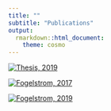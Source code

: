 ```yaml
---
title: ""
subtitle: "Publications"
output:
  rmarkdown::html_document:
    theme: cosmo
---
```




[![Thesis, 2019](Publication_files/Thesis_front.png)](http://urn.kb.se.ezp.sub.su.se/resolve?urn=urn:nbn:se:su:diva-170360)


[![Fogelstrom, 2017](Publication_files/PlantHerbivoreSync.png)](https://esajournals-onlinelibrary-wiley-com.ezp.sub.su.se/doi/full/10.1002/ecy.1676)



[![Fogelstrom, 2019](Publication_files/PhenGenSel.png)](https://besjournals-onlinelibrary-wiley-com.ezp.sub.su.se/doi/full/10.1111/1365-2745.13240)
